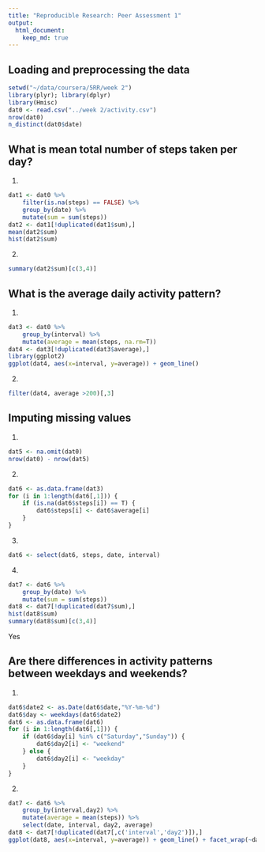 ```yaml
---
title: "Reproducible Research: Peer Assessment 1"
output: 
  html_document:
    keep_md: true
---
```



## Loading and preprocessing the data
```r
setwd("~/data/coursera/5RR/week 2")
library(plyr); library(dplyr)
library(Hmisc)
dat0 <- read.csv("../week 2/activity.csv")
nrow(dat0)
n_distinct(dat0$date)
```

## What is mean total number of steps taken per day?
1.
```r
dat1 <- dat0 %>%
    filter(is.na(steps) == FALSE) %>%
    group_by(date) %>%
    mutate(sum = sum(steps))
dat2 <- dat1[!duplicated(dat1$sum),]
mean(dat2$sum)
hist(dat2$sum)
```
2.
```r
summary(dat2$sum)[c(3,4)]
```
## What is the average daily activity pattern?
1.
```r
dat3 <- dat0 %>%
    group_by(interval) %>%
    mutate(average = mean(steps, na.rm=T))
dat4 <- dat3[!duplicated(dat3$average),]
library(ggplot2)
ggplot(dat4, aes(x=interval, y=average)) + geom_line()
```
2.
```r
filter(dat4, average >200)[,3]
```
## Imputing missing values
1.
```r
dat5 <- na.omit(dat0)
nrow(dat0) - nrow(dat5)
```
2.
```r
dat6 <- as.data.frame(dat3)
for (i in 1:length(dat6[,1])) {
    if (is.na(dat6$steps[i]) == T) {
        dat6$steps[i] <- dat6$average[i]
    }
}
```
3.
```r
dat6 <- select(dat6, steps, date, interval)
```
4.
```r
dat7 <- dat6 %>%
    group_by(date) %>%
    mutate(sum = sum(steps))
dat8 <- dat7[!duplicated(dat7$sum),]
hist(dat8$sum)
summary(dat8$sum)[c(3,4)]
```
Yes

## Are there differences in activity patterns between weekdays and weekends?
1.
```r
dat6$date2 <- as.Date(dat6$date,"%Y-%m-%d")
dat6$day <- weekdays(dat6$date2)
dat6 <- as.data.frame(dat6)
for (i in 1:length(dat6[,1])) {
    if (dat6$day[i] %in% c("Saturday","Sunday")) {
        dat6$day2[i] <- "weekend"
    } else {
        dat6$day2[i] <- "weekday"
    }
}
```
2.
```r
dat7 <- dat6 %>%
    group_by(interval,day2) %>%
    mutate(average = mean(steps)) %>%
    select(date, interval, day2, average)
dat8 <- dat7[!duplicated(dat7[,c('interval','day2')]),]
ggplot(dat8, aes(x=interval, y=average)) + geom_line() + facet_wrap(~day2, nrow=2)
```
